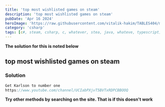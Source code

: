 ```yaml
---
title: 'top most wishlisted games on steam'
description: 'top most wishlisted games on steam'
pubDate: 'Apr 16 2024'
heroImage: 'https://raw.githubusercontent.com/vitalik-hakim/TABLES404/main/error_b/c%23.png'
category: 'csharp'
tags: [c#, steam, csharp, c, whatever, stea, java, whateve, typescript]
---
```


**The solution for this is noted below**

## top most wishlisted games on steam

### Solution

```csharp
Get Karlson to number one
https://www.youtube.com/channel/UCIabPXjvT5BVTxRDPCBBOOQ
```

**Try other methods by searching on the site. That is if this doesn't work**
